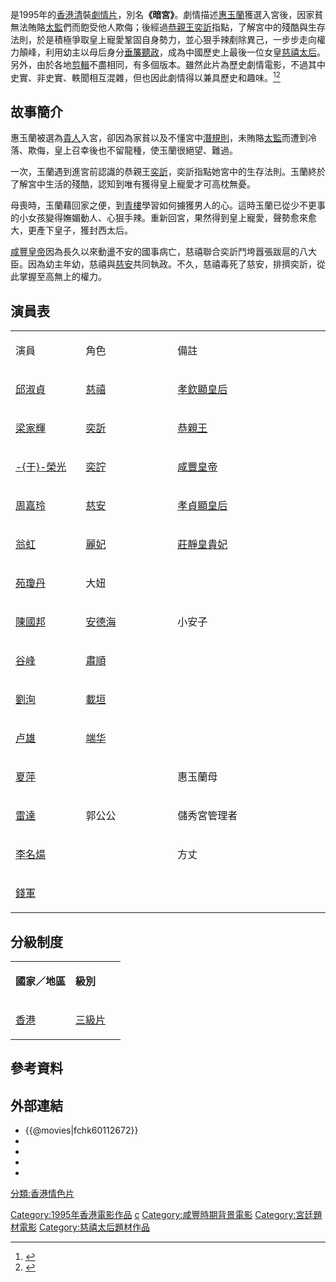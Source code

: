 {{Infobox Film
|name        = 慈禧秘密生活
|original_name = ''{{lang|en|Lover of the Last Empress}}''
|image       = Lover_of_the_Last_Empress.jpg
|caption     = 
|director    = [[劉偉強|劉偉強]]
|starring    = [[梁家輝|梁家輝]]<br>[[邱淑貞|邱淑貞]]<br>[[于榮光|-{于}-榮光]]<br>[[周嘉玲|周嘉玲]]<br>[[翁虹|翁虹]]<br>[[陳國邦|陳國邦]]<br>[[谷峰|谷峰]]
|producer    = [[王晶|王晶]]<br>[[陳明英|陳明英]]
|producer_2  = [[管琪美|管琪美]]<br>[[張敏穎|張敏穎]]
|cinematography = [[劉偉強|劉偉強]]
|music = [[胡偉立|胡偉立]]
|editing = [[林安兒|林安兒]]
|production_company  = 王晶創作室有限公司<br>[[永盛娛樂製作有限公司|永盛娛樂製作有限公司]]
|distributor = [[中國星集團有限公司|中國星集團有限公司]]
|released    = {{flagicon|英屬香港}}{{film date|1995|3|17}}<br>{{flagicon|TWN}}{{film date|1995|2|16}}<br>{{flagicon|ESP}}{{film date|1997|3|18}}
|runtime     = 97分鐘<br>100分鐘<br>107分鐘
|country = {{HKG-1959}}
|language    = [[粵語|粵語]]、[[普通話|普通話]]、[[英語|英語]]
|gross      =  HK $7,933,314.00
|imdb_id     = tt0112672
}}
{{engname|《慈禧秘密生活》|''Lover of the Last Empress''}}是1995年的[[香港|香港]][[清朝|清]]裝[[劇情片|劇情片]]，別名'''《暗宮》'''。劇情描述[[惠玉蘭|惠玉蘭]]獲選入宮後，因家貧無法賄賂[[太監|太監]]們而飽受他人欺侮；後經過[[恭親王|恭親王]][[奕訢|奕訢]]指點，了解宮中的殘酷與生存法則，於是積極爭取皇上寵愛鞏固自身勢力，並心狠手辣剷除異己，一步步走向權力顛峰，利用幼主以母后身分[[垂簾聽政|垂簾聽政]]，成為中國歷史上最後一位女皇[[慈禧太后|慈禧太后]]。另外，由於各地[[剪輯|剪輯]]不盡相同，有多個版本。雖然此片為歷史劇情電影，不過其中史實、非史實、軼聞相互混雜，但也因此劇情得以兼具歷史和趣味。<ref>{{Cite web|url=http://blog.sina.com.cn/s/blog_4e01931a0101dcyw.html|title=《慈禧秘密生活》中港台三版區別_瀟湘子_HKFACT|accessdate=2017-12-31|author=|date=新浪博客|work=blog.sina.com.cn|publisher=|archive-date=2017-12-31|archive-url=https://web.archive.org/web/20171231211905/http://blog.sina.com.cn/s/blog_4e01931a0101dcyw.html|dead-url=no}}</ref><ref>{{Cite news|url=http://jackaly9527.pixnet.net/blog/post/30598268-%E3%80%8A%E6%85%88%E7%A6%A7%E7%A7%98%E5%AF%86%E7%94%9F%E6%B4%BB%E3%80%8B|title=《慈禧秘密生活》|last=(jackaly9527)|first=樂天生|newspaper=樂天生．電影日記|accessdate=2017-12-31|language=zh-TW|archive-url=https://web.archive.org/web/20180124135646/http://jackaly9527.pixnet.net/blog/post/30598268-%e3%80%8a%e6%85%88%e7%a6%a7%e7%a7%98%e5%af%86%e7%94%9f%e6%b4%bb%e3%80%8b|archive-date=2018-01-24|dead-url=yes}}</ref>

==故事簡介==
{{cquote|與其說[[溥仪|宣統]]是中國最後一個皇帝，倒不如說中國最後一個女皇是[[慈禧太后|慈禧]]。}}

惠玉蘭被選為[[貴人|貴人]]入宮，卻因為家貧以及不懂宮中[[潛規則|潛規則]]，未賄賂[[太監|太監]]而遭到冷落、欺侮，皇上召幸後也不留龍種，使玉蘭很絕望、難過。

一次，玉蘭遇到進宮前認識的恭親王[[奕訢|奕訢]]，奕訢指點她宮中的生存法則。玉蘭終於了解宮中生活的殘酷，認知到唯有獲得皇上寵愛才可高枕無憂。

母喪時，玉蘭藉回家之便，到[[青樓|青樓]]學習如何擄獲男人的心。這時玉蘭已從少不更事的小女孩變得嫵媚動人、心狠手辣。重新回宮，果然得到皇上寵愛，聲勢愈來愈大，更產下皇子，獲封西太后。

[[咸丰帝|咸豐皇帝]]因為長久以來動盪不安的國事病亡，慈禧聯合奕訢鬥垮囂張跋扈的八大臣。因為幼主年幼，慈禧與[[慈安太后|慈安]]共同執政。不久，慈禧毒死了慈安，排擠奕訢，從此掌握至高無上的權力。

==演員表==
{|class="wikitable" style="width:50%"
|- style="background:cornflowerblue; color:white" align=center
|style="width:8%"|演員
|style="width:12%"|角色
|style="width:20%"|備註
|-
| [[邱淑貞|邱淑貞]] || [[慈禧太后|慈禧]] ||[[慈禧太后|孝欽顯皇后]]
|-
| [[梁家輝|梁家輝]] || [[奕訢|奕訢]] || [[恭親王|恭親王]]
|-
| [[于榮光|-{于}-榮光]]  || [[奕詝|奕詝]] || [[咸豐皇帝|咸豐皇帝]]
|-
| [[周嘉玲|周嘉玲]] || [[慈安太后|慈安]] ||[[慈安太后|孝貞顯皇后]]
|-
| [[翁虹|翁虹]] || [[丽妃|麗妃]] ||[[莊靜皇貴妃|莊靜皇貴妃]]
|-
| [[苑瓊丹|苑瓊丹]] || 大妞 ||
|-
| [[陳國邦|陳國邦]] || [[安德海|安德海]] ||小安子
|-
| [[谷峰|谷峰]] || [[肅順|肅順]] ||
|-
| [[劉洵_(演員)|劉洵]] || [[載垣|載垣]] ||
|-
| [[卢雄|卢雄]] || [[端华|端华]] ||
|-
| [[夏萍|夏萍]] ||||惠玉蘭母
|-
| [[雷達|雷達]] ||郭公公||儲秀宮管理者
|-
| [[李名煬|李名煬]] ||||方丈
|-
| [[錢軍|錢軍]] ||||
|}

==分級制度==
{|class="wikitable" 
|-  align=center
|'''國家／地區'''||'''級別'''
|-
|[[香港|香港]]||[[三級片|三級片]]　
|}

==參考資料==

<references/>

==外部連結==

*{{@movies|fchk60112672}}
*{{Amg movie|177250}}
*{{rotten-tomatoes|lover_of_the_last_empress}}
*{{hkmdb title|7978}}
*{{imdb title|0112672}}

{{劉偉強}}
{{梁家輝主要電影}}
[[Category:1995年香港電影作品|Category:1995年香港電影作品]]
[[Category:1990年代劇情片|c]]
[[Category:咸豐時期背景電影|Category:咸豐時期背景電影]]
[[Category:宮廷題材電影|Category:宮廷題材電影]]
[[Category:慈禧太后題材作品|Category:慈禧太后題材作品]]
[[分類:香港情色片|分類:香港情色片]]